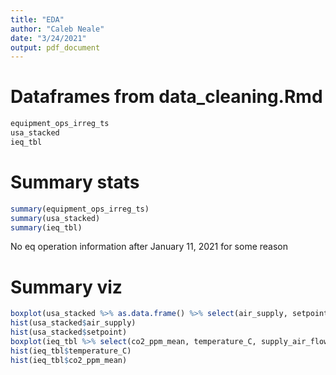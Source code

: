 ```yaml
---
title: "EDA"
author: "Caleb Neale"
date: "3/24/2021"
output: pdf_document
---
```

# Dataframes from data_cleaning.Rmd
```r
equipment_ops_irreg_ts
usa_stacked
ieq_tbl

```
# Summary stats
```r
summary(equipment_ops_irreg_ts)
summary(usa_stacked)
summary(ieq_tbl)
```
No eq operation information after January 11, 2021 for some reason

# Summary viz
```r
boxplot(usa_stacked %>% as.data.frame() %>% select(air_supply, setpoint))
hist(usa_stacked$air_supply)
hist(usa_stacked$setpoint)
boxplot(ieq_tbl %>% select(co2_ppm_mean, temperature_C, supply_air_flow_cfs, supply_air_flow_setpoint_cfs))
hist(ieq_tbl$temperature_C)
hist(ieq_tbl$co2_ppm_mean)

```

